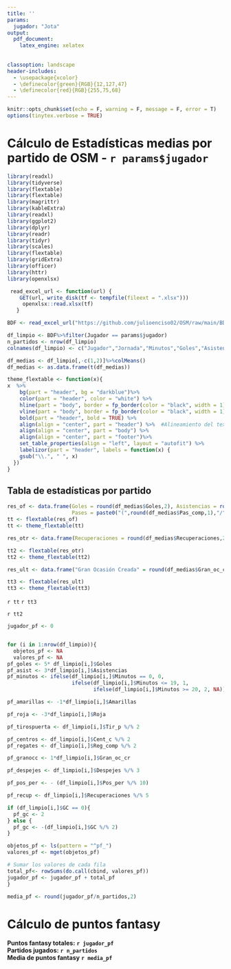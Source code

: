 ---
title: ''
params: 
  jugador: "Jota"
output:
  pdf_document:
    latex_engine: xelatex
    
    
classoption: landscape
header-includes:
  - \usepackage{xcolor}
  - \definecolor{green}{RGB}{12,127,47}
  - \definecolor{red}{RGB}{255,75,68}
---

```{r setup, include=FALSE}
knitr::opts_chunk$set(echo = F, warning = F, message = F, error = T)
options(tinytex.verbose = TRUE)
```

# Cálculo de Estadísticas medias por partido de OSM - `r params$jugador`

```{r datos}
library(readxl)
library(tidyverse)
library(flextable)
library(flextable)
library(magrittr)
library(kableExtra)
library(readxl)
library(ggplot2)
library(dplyr)
library(readr)
library(tidyr)
library(scales)
library(flextable)
library(gridExtra)
library(officer)
library(httr)
library(openxlsx)

 read_excel_url <- function(url) {
    GET(url, write_disk(tf <- tempfile(fileext = ".xlsx")))
     openxlsx::read.xlsx(tf)
   }

BDF <- read_excel_url("https://github.com/julioenciso02/OSM/raw/main/BDF.xlsx")

df_limpio <- BDF%>%filter(Jugador == params$jugador)
n_partidos <- nrow(df_limpio)
colnames(df_limpio) <- c("Jugador","Jornada","Minutos","Goles","Asistencias","Amarillas","Roja","Pas_comp","Pas_int","Prec_pas","Tir_p","Tir_f","Cent_c","Cent_in","Prec_cent","Reg_comp","Reg_int","Prec_reg","Falt_rec","Falt_com","Fdj","Gran_oc_cr","Gran_oc_fall","Despejes","Pos_per","Recuperaciones","GF","GC","DG")

df_medias <- df_limpio[,-c(1,2)]%>%colMeans()
df_medias <- as.data.frame(t(df_medias))


```

```{r gen_tabla}
theme_flextable <- function(x){
x  %>%
    bg(part = "header", bg = "darkblue")%>%     
    color(part = "header", color = "white") %>% 
    hline(part = "body", border = fp_border(color = "black", width = 1))%>%
    vline(part = "body", border = fp_border(color = "black", width = 1))%>%
    bold(part = "header", bold = TRUE) %>%         
    align(align = "center", part = "header") %>%  #Alineamiento del texto
    align(align = "center", part = "body") %>%
    align(align = "center", part = "footer")%>%
    set_table_properties(align = "left", layout = "autofit") %>%
    labelizor(part = "header", labels = function(x) {
    gsub("\\.", " ", x)
  }) 
}

```





## Tabla de estadísticas por partido

```{r estadisticas_of}

res_of <- data.frame(Goles = round(df_medias$Goles,2), Asistencias = round(df_medias$Asistencias,2),
                     Pases = paste0("(",round(df_medias$Pas_comp,1),"/",round(df_medias$Pas_int,1),")= ",round(df_medias$Prec_pas*100,0),"%"),"Tiros a Puerta" = round(df_medias$Tir_p,2), "Tiros Fuera" = round(df_medias$Tir_f,2), Centros = paste0("(",round(df_medias$Cent_c,1),"/",round(df_medias$Cent_in,1),")","= ",round(df_medias$Prec_cent*100,0),"%"),Regates =paste0("(",round(df_medias$Reg_comp,1),"/",round(df_medias$Reg_int,1),")","= ",round(df_medias$Prec_reg*100,0),"%"),"Fueras De Juego" = round(df_medias$Fdj,2))
tt <- flextable(res_of)
tt <- theme_flextable(tt)
```

```{r demas}
res_otr <- data.frame(Recuperaciones = round(df_medias$Recuperaciones,2),"Posesión Perdida" = round(df_medias$Pos_per,2), "Goles a Favor" = round(df_medias$GF,2), "Goles en Contra" = round(df_medias$GC,2), "Diferencia Goles" = round(df_medias$DG,2),"Amarilla" = round(df_medias$Amarillas,2), Roja = round(df_medias$Roja,2))

tt2 <- flextable(res_otr)
tt2 <- theme_flextable(tt2)
```

```{r ultim}
res_ult <- data.frame("Gran Ocasión Creada" = round(df_medias$Gran_oc_cr,2), "Gran Ocasión Fallada" = round(df_medias$Gran_oc_fall,2),"Faltas Recibidas" = round(df_medias$Falt_rec,2), "Faltas Cometidas" = round(df_medias$Falt_com,2), Despejes = round(df_medias$Despejes,2))

tt3 <- flextable(res_ult)
tt3 <- theme_flextable(tt3)

```

`r tt`
`r tt3`

`r tt2`

```{r media_pf}
jugador_pf <- 0


for (i in 1:nrow(df_limpio)){
  objetos_pf <- NA
  valores_pf <- NA
pf_goles <- 5* df_limpio[i,]$Goles
pf_asist <- 3*df_limpio[i,]$Asistencias
pf_minutos <- ifelse(df_limpio[i,]$Minutos == 0, 0,
                     ifelse(df_limpio[i,]$Minutos <= 19, 1,
                            ifelse(df_limpio[i,]$Minutos >= 20, 2, NA)))

pf_amarillas <- -1*df_limpio[i,]$Amarillas

pf_roja <- -3*df_limpio[i,]$Roja

pf_tirospuerta <- df_limpio[i,]$Tir_p %/% 2

pf_centros <- df_limpio[i,]$Cent_c %/% 2
pf_regates <- df_limpio[i,]$Reg_comp %/% 2

pf_granocc <- 1*df_limpio[i,]$Gran_oc_cr

pf_despejes <- df_limpio[i,]$Despejes %/% 3

pf_pos_per <- - (df_limpio[i,]$Pos_per %/% 10)

pf_recup <- df_limpio[i,]$Recuperaciones %/% 5

if (df_limpio[i,]$GC == 0){
  pf_gc <- 2
} else {
  pf_gc <- -(df_limpio[i,]$GC %/% 2)
}

objetos_pf <- ls(pattern = "^pf_")
valores_pf <- mget(objetos_pf)

# Sumar los valores de cada fila
total_pf<- rowSums(do.call(cbind, valores_pf))
jugador_pf <- jugador_pf + total_pf
}

media_pf <- round(jugador_pf/n_partidos,2)

```
# Cálculo de puntos fantasy

**Puntos fantasy totales:** **`r jugador_pf`**  
**Partidos jugados:** **`r n_partidos`**  
**Media de puntos fantasy** **`r media_pf`**

